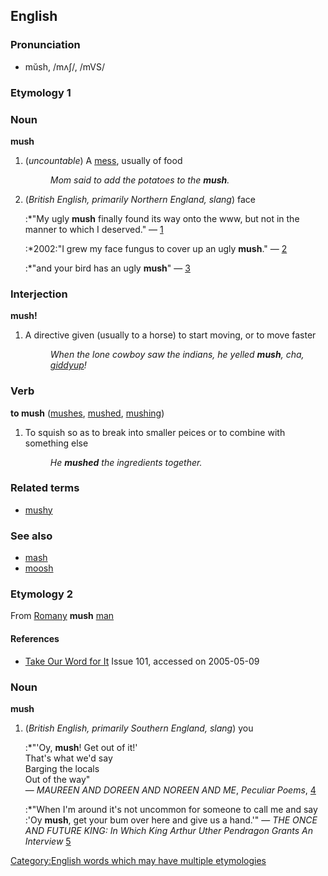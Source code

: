 ==English==
[[Category:English words which may have multiple etymologies]]
===Pronunciation===
*mŭsh, /mʌʃ/, /mVS/
===Etymology 1===
{{etystub}}
===Noun===
'''mush''' 
#(''uncountable'') A [[mess]], usually of food
#:''Mom said to add the potatoes to the '''mush'''.''
#(''British English, primarily Northern England, slang'') face
#:*"My ugly '''mush''' finally found its way onto the www, but not in the manner to which I deserved." &mdash; [http://owlfarm.pmgr.net/aspen/hst16.htm]
#:*2002:"I grew my face fungus to cover up an ugly '''mush'''." &mdash; [http://www.maggotdrowning.com/forum/topic.asp?ARCHIVE=true&TOPIC_ID=809]
#:*"and your bird has an ugly '''mush'''" &mdash; [http://b3ta.com/board/archive/21323/]
===Interjection===
'''mush!'''

#A directive given (usually to a horse) to start moving, or to move faster
#:''When the lone cowboy saw the indians, he yelled '''mush''', cha, [[giddyup]]!''

===Verb===
'''to mush'''  ([[mushes]], [[mushed]], [[mushing]])

# To squish so as to break into smaller peices or to combine with something else
#:''He '''mushed''' the ingredients together.''

===Related terms===
*[[mushy]]

===See also===
*[[mash]]
*[[moosh]]

===Etymology 2===
From [[Romany]] '''mush''' [[man]]
==== References ====
* [http://www.takeourword.com/Issue101.html Take Our Word for It] Issue 101, accessed on 2005-05-09
===Noun===
'''mush''' 
#(''British English, primarily Southern England, slang'') you
#:*"'Oy, '''mush'''! Get out of it!'<br>That's what we'd say<br>Barging the locals<br>Out of the way"<br>&mdash; ''MAUREEN AND DOREEN AND NOREEN AND ME'', ''Peculiar Poems'', [http://www.jclamb.com/]
#:*"When I'm around it's not uncommon for someone to call me and say :'Oy '''mush''', get your bum over here and give us a hand.'" &mdash; ''THE ONCE AND FUTURE KING: In Which King Arthur Uther Pendragon Grants An Interview'' [http://arthurpendragon.ukonline.co.uk/arthur.html]